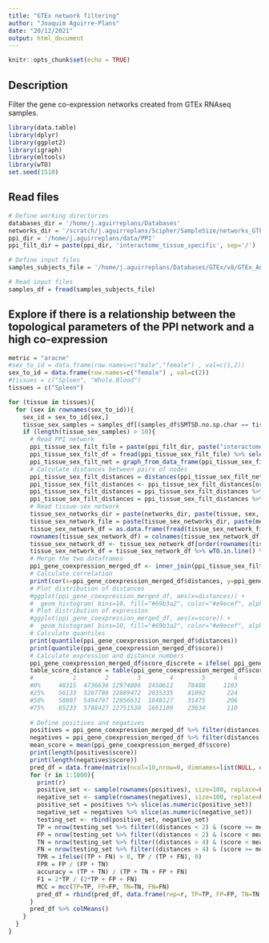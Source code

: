 ```yaml
---
title: "GTEx network filtering"
author: "Joaquim Aguirre-Plans"
date: "20/12/2021"
output: html_document
---
```


```r
knitr::opts_chunk$set(echo = TRUE)
```

## Description

Filter the gene co-expression networks created from GTEx RNAseq samples.

```r
library(data.table)
library(dplyr)
library(ggplot2)
library(igraph)
library(mltools)
library(wTO)
set.seed(1510)
```

## Read files

```r
# Define working directories
databases_dir = '/home/j.aguirreplans/Databases'
networks_dir = '/scratch/j.aguirreplans/Scipher/SampleSize/networks_GTEx'
ppi_dir = '/home/j.aguirreplans/data/PPI'
ppi_filt_dir = paste(ppi_dir, 'interactome_tissue_specific', sep='/')

# Define input files
samples_subjects_file = '/home/j.aguirreplans/Databases/GTEx/v8/GTEx_Annotations_SamplesSubjectsMerged.txt'

```

```r
# Read input files
samples_df = fread(samples_subjects_file)

```

## Explore if there is a relationship between the topological parameters of the PPI network and a high co-expression

```r
metric = "aracne"
#sex_to_id = data.frame(row.names=c("male","female") , val=c(1,2))
sex_to_id = data.frame(row.names=c("female") , val=c(2))
#tissues = c("Spleen", "Whole.Blood")
tissues = c("Spleen")

for (tissue in tissues){
  for (sex in rownames(sex_to_id)){
    sex_id = sex_to_id[sex,]
    tissue_sex_samples = samples_df[(samples_df$SMTSD.no.sp.char == tissue) & (samples_df$SEX == sex_id),]$SAMPID
    if (length(tissue_sex_samples) > 10){
      # Read PPI network
      ppi_tissue_sex_filt_file = paste(ppi_filt_dir, paste("interactome_2019_", tissue, "_", sex, ".csv", sep=''), sep='/')
      ppi_tissue_sex_filt_df = fread(ppi_tissue_sex_filt_file) %>% select(proteinA_symbol, proteinB_symbol)
      ppi_tissue_sex_filt_net = graph_from_data_frame(ppi_tissue_sex_filt_df, directed=F) %>% simplify()
      # Calculate distances between pairs of nodes
      ppi_tissue_sex_filt_distances = distances(ppi_tissue_sex_filt_net)
      ppi_tissue_sex_filt_distances <- ppi_tissue_sex_filt_distances[order(rownames(ppi_tissue_sex_filt_distances)), order(colnames(ppi_tissue_sex_filt_distances))]
      ppi_tissue_sex_filt_distances = ppi_tissue_sex_filt_distances %>% wTO.in.line() %>% rename(distances=wTO)
      ppi_tissue_sex_filt_distances = ppi_tissue_sex_filt_distances %>% filter(!(is.infinite(distances)))
      # Read tissue-sex network
      tissue_sex_networks_dir = paste(networks_dir, paste(tissue, sex, sep="_"), sep='/')
      tissue_sex_network_file = paste(tissue_sex_networks_dir, paste(metric, "_RNAseq_samples_", tissue, "_", sex, "_all_samples.net", sep=""), sep="/")
      tissue_sex_network_df = as.data.frame(fread(tissue_sex_network_file))
      rownames(tissue_sex_network_df) = colnames(tissue_sex_network_df)
      tissue_sex_network_df <- tissue_sex_network_df[order(rownames(tissue_sex_network_df)), order(colnames(tissue_sex_network_df))]
      tissue_sex_network_df = tissue_sex_network_df %>% wTO.in.line() %>% rename(score=wTO)
      # Merge the two dataframes
      ppi_gene_coexpression_merged_df <- inner_join(ppi_tissue_sex_filt_distances, tissue_sex_network_df, by=c("Node.1" = "Node.1", "Node.2" = "Node.2"))
      # Calculate correlation
      print(cor(x=ppi_gene_coexpression_merged_df$distances, y=ppi_gene_coexpression_merged_df$score, method="pearson"))
      # Plot distribution of distances
      #ggplot(ppi_gene_coexpression_merged_df, aes(x=distances)) +
      #  geom_histogram( bins=10, fill="#69b3a2", color="#e9ecef", alpha=0.9)
      # Plot distribution of expression
      #ggplot(ppi_gene_coexpression_merged_df, aes(x=score)) +
      #  geom_histogram( bins=10, fill="#69b3a2", color="#e9ecef", alpha=0.9)
      # Calculate quantiles
      print(quantile(ppi_gene_coexpression_merged_df$distances))
      print(quantile(ppi_gene_coexpression_merged_df$score))
      # Calculate expression and distance numbers
      ppi_gene_coexpression_merged_df$score_discrete = ifelse( ppi_gene_coexpression_merged_df$score >= quantiles_score[[4]], '75%', ifelse( (ppi_gene_coexpression_merged_df$score >= quantiles_score[[3]]) & (ppi_gene_coexpression_merged_df$score < quantiles_score[[4]]), '50%', ifelse( (ppi_gene_coexpression_merged_df$score >= quantiles_score[[2]]) & (ppi_gene_coexpression_merged_df$score < quantiles_score[[3]]), '25%', '0%') ) )
      table_score_distance = table(ppi_gene_coexpression_merged_df$score_discrete, ppi_gene_coexpression_merged_df$distances)
      #           1        2        3        4        5        6        7
      #0%     48315  4736636 12974886  2450612    78488     1103        3
      #25%    56133  5267786 12889472  2035335    41092      224        0
      #50%    58807  5494797 12856631  1848127    31475      206        0
      #75%    65233  5788427 12751530  1661109    23634      110        0
      
      # Define positives and negatives
      positives = ppi_gene_coexpression_merged_df %>% filter(distances < 2)
      negatives = ppi_gene_coexpression_merged_df %>% filter(distances > 4)
      mean_score = mean(ppi_gene_coexpression_merged_df$score)
      print(length(positives$score))
      print(length(negatives$score))
      pred_df = data.frame(matrix(ncol=10,nrow=0, dimnames=list(NULL, c("rep", "TP", "FP", "TN", "FN", "TPR", "FPR", "accuracy", "F1", "MCC"))))
      for (r in 1:1000){
        print(r)
        positive_set <- sample(rownames(positives), size=100, replace=FALSE)
        negative_set <- sample(rownames(negatives), size=100, replace=FALSE)
        positive_set = positives %>% slice(as.numeric(positive_set))
        negative_set = negatives %>% slice(as.numeric(negative_set))
        testing_set <- rbind(positive_set, negative_set)
        TP = nrow(testing_set %>% filter((distances < 2) & (score >= mean_score)))
        FP = nrow(testing_set %>% filter((distances < 2) & (score < mean_score)))
        TN = nrow(testing_set %>% filter((distances > 4) & (score < mean_score)))
        FN = nrow(testing_set %>% filter((distances > 4) & (score >= mean_score)))
        TPR = ifelse((TP + FN) > 0, TP / (TP + FN), 0)
        FPR = FP / (FP + TN)
        accuracy = (TP + TN) / (TP + TN + FP + FN)
        F1 = 2*TP / (2*TP + FP + FN)
        MCC = mcc(TP=TP, FP=FP, TN=TN, FN=FN)
        pred_df = rbind(pred_df, data.frame(rep=r, TP=TP, FP=FP, TN=TN, FN=FN, TPR=TPR, FPR=FPR, accuracy=accuracy, F1=F1, MCC=MCC))
      }
      pred_df %>% colMeans()
    }
  }
}

```





